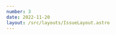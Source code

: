 ```yaml
---
number: 3
date: 2022-11-20
layout: /src/layouts/IssueLayout.astro
---
```



<Title title={`Issue ${frontmatter.number}`} date={frontmatter.date} />

Hey everyone! 👋  Welcome to the third issue of the iOS CI Newsletter! Hope you’ve all had an amazing couple of weeks!

November has been an amazing month for me, as the response to the previous newsletters has been great and I have had the chance to speak at [Do iOS in Amsterdam](https://do-ios.com), the [Mobile Devops Summit](https://www.mobiledevops.io/summit), and the [Latin America Remote Job Fair](https://www.codementor.io/events/exploring-the-power-of-swift-beyond-app-development-fprz1hw3tl?ref=arc-sourcers) organised by [Arc](https://arc.dev). I want to take this chance to thank everyone involved and say hi to all the lovely people I have met at these three events, it has been a blast!

On the flip side, it has also been a stressful month as earlier in November it was announced that [Revue](https://getrevue.co), the service that powered this newsletter, will be shutting down by the end of this year. This meant that I had to migrate all subscribers and issues over to a new provider. I believe it is all set up correctly now, but if you spot any issues or have any feedback, please don't hesitate to let me know.

### [Binary Targets in Swift Package Manager](https://www.avanderlee.com/optimization/binary-targets-swift-package-manager/)

In this article, [Antoine](https://twitter.com/twannl) gives us an insight into how binary targets work and specifically how they can come in very handy to improve your CI's performance as well as help reduce its cache size.

I also had a conversation with [Antoine](https://twitter.com/twannl) and [Tim](https://twitter.com/0xTim) at [Do iOS](https://do-ios.com) about how long it took to build and run [swift-danger](https://github.com/danger/swift) as a Swift package on our respective CIs and [how pre-building it as a binary can certainly help improve performance](https://github.com/danger/swift/issues/476#issue-1024788573).

### [Gaining confidence in your release process](https://www.polpiella.dev/testing-your-release-pipeline-using-fastlane)

Some processes, such as release pipelines, are very important but do not get run frequently, which can diminish our confidence in them. In this article, I go through how scheduled CI runs can help you spot failures early and gain confidence in such processes.

### [How Xcode 14 can increase your app size](https://www.emergetools.com/blog/posts/how-xcode14-unintentionally-increases-app-size)

Turns out that, as [Max Topolsky](https://twitter.com/mptop27) and [Josh Cohenzadeh](https://twitter.com/jshchnz) describe in full detail in this article, some apps packaged using Xcode 14 have seen an increase in size due to binary symbols not being stripped. If you've encountered this do not worry because this article gives you a way to strip these binary symbols.

If you want to go further, you might consider adding some metrics to your CI to track the size of your application over time as these fluctuations can be otherwise easy to miss. [SwiftInfo](https://github.com/rockbruno/SwiftInfo/blob/master/Sources/SwiftInfoCore/Providers/IPASizeProvider.swift) by [Bruno Rocha](https://twitter.com/rockbruno_) is a perfect example of how this can be achieved (plus it's written entirely in Swift, which is always a bonus🎉).

### [Assets and application size](https://sowenjub.me/writes/how-i-made-my-app-73-percent-ligther/)

Following the trend of app sizes, I really enjoyed reading this article by [Arnoud Joubay](https://twitter.com/sowenjub). It goes into great detail about things you need to be aware of when sharing assets between an app and its extensions and how these might unnecessarily increase the size of your application.

### [Fixing code signing issues on Xcode 14](https://blog.codemagic.io/code-signing-issues-in-xcode-14-and-how-to-fix-them/)

If you have not yet migrated your CI to Xcode 14, [Rudrank](https://twitter.com/rudrankriyam) has your back and will save you some time investigating the numerous code-signing issues you're likely to encounter.

### [Making App Store Connect better](https://lapcatsoftware.com/articles/crappstoreconnect2.html)

Let’s finish up with a meme I took from a post by [Jeff Johnson](https://twitter.com/lapcatsoftware) on how the App Store Connect login flow and remember me function does not work as expected. To make the login flow slightly better (or restore the way login used to be in ASC) [Jeff](https://twitter.com/lapcatsoftware) has made [a pretty neat browser extension](https://github.com/lapcat/AppStoreConnect) that is completely open source.

![For the Better meme](https://lapcatsoftware.com/articles/crapstoreconnect2.jpg)
